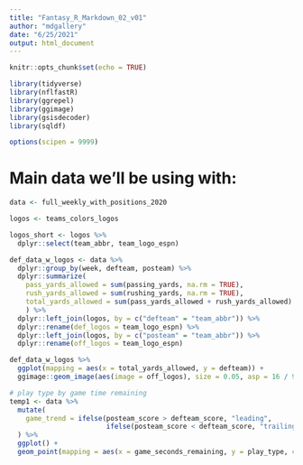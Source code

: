 ```yaml
---
title: "Fantasy_R_Markdown_02_v01"
author: "mdgallery"
date: "6/25/2021"
output: html_document
---
```


```r
knitr::opts_chunk$set(echo = TRUE)
```

```r
library(tidyverse)
library(nflfastR)
library(ggrepel)
library(ggimage)
library(gsisdecoder)
library(sqldf)

options(scipen = 9999)
```

# Main data we'll be using with:

```r
data <- full_weekly_with_positions_2020
```


```r
logos <- teams_colors_logos

logos_short <- logos %>%
  dplyr::select(team_abbr, team_logo_espn)

def_data_w_logos <- data %>%
  dplyr::group_by(week, defteam, posteam) %>%
  dplyr::summarize(
    pass_yards_allowed = sum(passing_yards, na.rm = TRUE),
    rush_yards_allowed = sum(rushing_yards, na.rm = TRUE),
    total_yards_allowed = sum(pass_yards_allowed + rush_yards_allowed)
    ) %>%
  dplyr::left_join(logos, by = c("defteam" = "team_abbr")) %>%
  dplyr::rename(def_logos = team_logo_espn) %>%
  dplyr::left_join(logos, by = c("posteam" = "team_abbr")) %>%
  dplyr::rename(off_logos = team_logo_espn)

def_data_w_logos %>%
  ggplot(mapping = aes(x = total_yards_allowed, y = defteam)) +
  ggimage::geom_image(aes(image = off_logos), size = 0.05, asp = 16 / 9)
```

```r
# play type by game time remaining
temp1 <- data %>%
  mutate(
    game_trend = ifelse(posteam_score > defteam_score, "leading",
                        ifelse(posteam_score < defteam_score, "trailing", "tied"))
  ) %>%
  ggplot() +
  geom_point(mapping = aes(x = game_seconds_remaining, y = play_type, color = game_trend))
```



